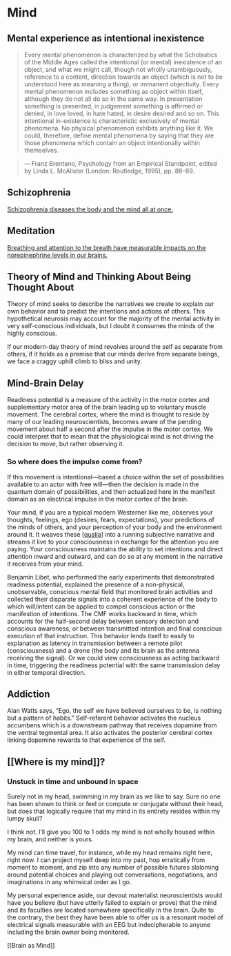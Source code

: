 # Mind

## Mental experience as intentional inexistence

> Every mental phenomenon is characterized by what the Scholastics of the Middle Ages called the intentional (or mental) inexistence of an object, and what we might call, though not wholly unambiguously, reference to a content, direction towards an object (which is not to be understood here as meaning a thing), or immanent objectivity. Every mental phenomenon includes something as object within itself, although they do not all do so in the same way. In presentation something is presented, in judgement something is affirmed or denied, in love loved, in hate hated, in desire desired and so on. This intentional in-existence is characteristic exclusively of mental phenomena. No physical phenomenon exhibits anything like it. We could, therefore, define mental phenomena by saying that they are those phenomena which contain an object intentionally within themselves.

> — Franz Brentano, Psychology from an Empirical Standpoint, edited by Linda L. McAlister (London: Routledge, 1995), pp. 88–89.

## Schizophrenia

[Schizophrenia diseases the body and the mind all at once.](https://theconversation.com/schizophrenia-affects-your-body-not-just-your-brain-new-study-95452)

## Meditation

[Breathing and attention to the breath have measurable impacts on the norepinephrine levels in our brains.](http://www.tcd.ie/news_events/articles/the-yogi-masters-were-right-breathing-exercises-can-sharpen-your-mind/8917)

## Theory of Mind and Thinking About Being Thought About

Theory of mind seeks to describe the narratives we create to explain our own behavior and to predict the intentions and actions of others. This hypothetical neurosis may account for the majority of the mental activity in very self-conscious individuals, but I doubt it consumes the minds of the highly conscious.

If our modern-day theory of mind revolves around the self as separate from others, if it holds as a premise that our minds derive from separate beings, we face a craggy uphill climb to bliss and unity.

## Mind-Brain Delay

Readiness potential is a measure of the activity in the motor cortex and supplementary motor area of the brain leading up to voluntary muscle movement. The cerebral cortex, where the mind is thought to reside by many of our leading neuroscientists, becomes aware of the pending movement about half a second after the impulse in the motor cortex. We could interpret that to mean that the physiological mind is not driving the decision to move, but rather observing it.

### So where does the impulse come from?

If this movement is intentional—based a choice within the set of possibilities available to an actor with free will—then the decision is made in the quantum domain of possibilities, and then actualized here in the manifest domain as an electrical impulse in the motor cortex of the brain.

Your mind, if you are a typical modern Westerner like me, observes your thoughts, feelings, ego (desires, fears, expectations), your predictions of the minds of others, and your perception of your body and the environment around it. It weaves these [[qualia]] into a running subjective narrative and streams it live to your consciousness in exchange for the attention you are paying. Your consciousness maintains the ability to set intentions and direct attention inward and outward, and can do so at any moment in the narrative it receives from your mind.

Benjamin Libet, who performed the early experiments that demonstrated readiness potential, explained the presence of a non-physical, unobservable, conscious mental field that monitored brain activities and collected their disparate signals into a coherent experience of the body to which will/intent can be applied to compel conscious action or the manifestion of intentions. The CMF works backward in time, which accounts for the half-second delay between sensory detection and conscious awareness, or between transmitted intention and final conscious execution of that instruction. This behavior lends itself to easily to explanation as latency in transmission between a remote pilot (consciousness) and a drone (the body and its brain as the antenna receiving the signal). Or we could view consciousness as acting backward in time, triggering the readiness potential with the same transmission delay in either temporal direction.

## Addiction

Alan Watts says, “Ego, the self we have believed ourselves to be, is nothing but a pattern of habits.” Self-referent behavior activates the nucleus accumbens which is a downstream pathway that receives dopamine from the ventral tegmental area. It also activates the posterior cerebral cortex linking dopamine rewards to that experience of the self.

## [[Where is my mind]]?

### Unstuck in time and unbound in space

Surely not in my head, swimming in my brain as we like to say. Sure no one has been shown to think or feel or compute or conjugate without their head, but does that logically require that my mind in its entirety resides within my lumpy skull?

I think not. I’ll give you 100 to 1 odds my mind is not wholly housed within my brain, and neither is yours.

My mind can time travel, for instance, while my head remains right here, right now. I can project myself deep into my past, hop erratically from moment to moment, and zip into any number of possible futures slaloming around potential choices and playing out conversations, negotiations, and imaginations in any whimsical order as I go.

My personal experience aside, our devout materialist neuroscientists would have you believe (but have utterly failed to explain or prove) that the mind and its faculties are located somewhere specifically in the brain. Quite to the contrary, the best they have been able to offer us is a resonant model of electrical signals measurable with an EEG but indecipherable to anyone including the brain owner being monitored.

[[Brain as Mind]]

[//begin]: # "Autogenerated link references for markdown compatibility"
[qualia]: qualia "Qualia"
[//end]: # "Autogenerated link references"